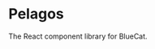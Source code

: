 
<Meta title="Welcome" />

# Pelagos

The React component library for BlueCat.

<div className="welcome-links">
	<a
		className="welcome-link"
		href="https://github.com/bluecatengineering/pelagos-packages/tree/master/packages/pelagos"
		target="_blank">
		<svg className="welcome-link-icon" viewBox={`0 0 ${faGithub.icon[0]} ${faGithub.icon[1]}`}>
			<path d={faGithub.icon[4]} />
		</svg>
	</a>
	<a className="welcome-link" href="https://www.npmjs.com/package/@bluecateng/pelagos" target="_blank">
		<svg className="welcome-link-icon" viewBox={`0 0 ${faNpm.icon[0]} ${faNpm.icon[1]}`}>
			<path d={faNpm.icon[4]} />
		</svg>
	</a>
</div>

